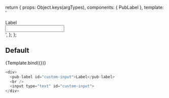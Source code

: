 
<Meta title="Components/pub-label" component={PubLabel} />

  return {
    props: Object.keys(argTypes),
    components: { PubLabel },
    template:
      '<div><pub-label v-bind="$props">Label</pub-label><br /><input type="text" id="custom-input"></div>',
  };
};

## Default

<Canvas>
  <Story
    name="Default"
    args={{ id: 'custom-input' }}
    argTypes={{ id: { control: { type: false } } }}
  >
    {Template.bind({})}
  </Story>
</Canvas>

```javascript
<div>
  <pub-label id="custom-input">Label</pub-label>
  <br />
  <input type="text" id="custom-input">
</div>
```

<ArgsTable story="Default" />
